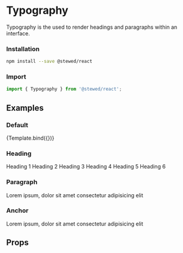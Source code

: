 
<Meta title="Components/Typography" component={Typography} />

# Typography

Typography is the used to render headings and paragraphs within an interface.

### Installation

```bash
npm install --save @stewed/react
```

### Import

```js
import { Typography } from '@stewed/react';
```

## Examples


### Default

<Canvas>
    <Story
        name="Base"
        args={{
            as: 'p',
            size: 'h1',
            skin: 'default',
            children: 'Aa',
        }}
    >
        {Template.bind({})}
    </Story>
</Canvas>

### Heading

<Canvas>
    <Story name="Heading">
        <Typography as="h1">Heading 1</Typography>
        <Typography as="h2">Heading 2</Typography>
        <Typography as="h3">Heading 3</Typography>
        <Typography as="h4">Heading 4</Typography>
        <Typography as="h5">Heading 5</Typography>
        <Typography as="h6">Heading 6</Typography>
    </Story>
</Canvas>

### Paragraph

<Canvas>
    <Story name="Paragraph">
        <Typography>Lorem ipsum, dolor sit amet consectetur adipisicing elit</Typography>
    </Story>
</Canvas>

### Anchor

<Canvas>
    <Story name="Anchor">
        <Typography as="a" href="/">
            Lorem ipsum, dolor sit amet consectetur adipisicing elit
        </Typography>
    </Story>
</Canvas>

## Props

<ArgsTable of={Typography} />
